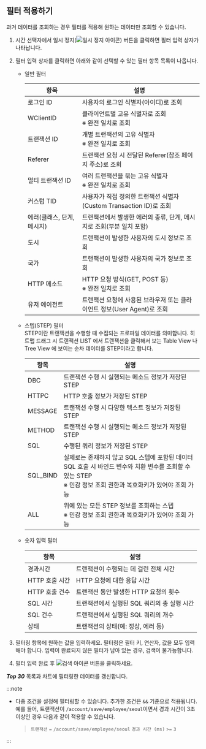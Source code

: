 ## 필터 적용하기

과거 데이터를 조회하는 경우 필터를 적용해 원하는 데이터만 조회할 수 있습니다.

1. 시간 선택자에서 일시 정지(![일시 정지 아이콘](/img/ico-pause.svg)) 버튼을 클릭하면 필터 입력 상자가 나타납니다.

1. 필터 입력 상자를 클릭하면 아래와 같이 선택할 수 있는 필터 항목 목록이 나옵니다.

    * 일반 필터  

        | 항목                       | 설명                                                           |
        | ------------------------ | -------------------------------------------------------------- |
        | 로그인 ID                  | 사용자의 로그인 식별자(아이디)로 조회                                   |
        | WClientID                | 클라이언트별 고유 식별자로 조회 <br /> ※ 완전 일치로 조회                  |
        | 트랜잭션 ID                | 개별 트랜잭션의 고유 식별자 <br /> ※ 완전 일치로 조회                     |
        | Referer                  | 트랜잭션 요청 시 전달된 Referer(참조 페이지 주소)로 조회                  |
        | 멀티 트랜잭션 ID            | 여러 트랜잭션을 묶는 고유 식별자 <br /> ※ 완전 일치로 조회                 |
        | 커스텀 TID                 | 사용자가 직접 정의한 트랜잭션 식별자(Custom Transaction ID)로 조회       |
        | 에러(클래스, 단계, 메시지) | 트랜잭션에서 발생한 에러의 종류, 단계, 메시지로 조회(부분 일치 포함)              |
        | 도시                       | 트랜잭션이 발생한 사용자의 도시 정보로 조회                             |
        | 국가                       | 트랜잭션이 발생한 사용자의 국가 정보로 조회                             |
        | HTTP 메소드                | HTTP 요청 방식(GET, POST 등) <br /> ※ 완전 일치로 조회               |
        | 유저 에이전트              | 트랜잭션 요청에 사용된 브라우저 또는 클라이언트 정보(User Agent)로 조회       |

    * 스텝(STEP) 필터  
    STEP이란 트랜잭션을 수행할 때 수집되는 프로파일 데이터를 의미합니다. 히트맵 드래그 시 트랜잭션 LIST 에서 트랜잭션을 클릭해서 보는 Table View 나 Tree View 에 보이는 순차 데이터를 STEP이라고 합니다.

        | 항목       | 설명                                                                                                                                                   |
        | --------- | ---------------------------------------------------------------------------------------------------------------------------------------------------- |
        | DBC       | 트랜잭션 수행 시 실행되는 메소드 정보가 저장된 STEP                                                                                                             |
        | HTTPC     | HTTP 호출 정보가 저장된 STEP                                                                                                                             |
        | MESSAGE   | 트랜잭션 수행 시 다양한 텍스트 정보가 저장된 STEP                                                                                                                |
        | METHOD    | 트랜잭션 수행 시 실행되는 메소드 정보가 저장된 STEP                                                                                                             |
        | SQL       | 수행된 쿼리 정보가 저장된 STEP                                                                                                                             |
        | SQL_BIND  | 실제로는 존재하지 않고 SQL 스텝에 포함된 데이터 <br /> SQL 호출 시 바인드 변수와 치환 변수를 조회할 수 있는 STEP <br />※ 민감 정보 조회 권한과 복호화키가 있어야 조회 가능 |
        | ALL       | 위에 있는 모든 STEP 정보를 조회하는 스텝 <br /> ※ 민감 정보 조회 권한과 복호화키가 있어야 조회 가능                                                          |

    * 숫자 입력 필터  

        | 항목             | 설명 |
        |-----------------|------|
        | 경과시간          | 트랜잭션이 수행되는 데 걸린 전체 시간 |
        | HTTP 호출 시간    | HTTP 요청에 대한 응답 시간 |
        | HTTP 호출 건수    | 트랜잭션 동안 발생한 HTTP 요청의 횟수 |
        | SQL 시간         | 트랜잭션에서 실행된 SQL 쿼리의 총 실행 시간 |
        | SQL 건수         | 트랜잭션에서 실행된 SQL 쿼리의 개수 |
        | 상태             | 트랜잭션의 상태(예: 정상, 에러 등) |


1. 필터링 항목에 원하는 값을 입력하세요. 필터링은 필터 키, 연산자, 값을 모두 입력해야 합니다. 입력이 완료되지 않은 필터가 남아 있는 경우, 검색이 불가능합니다.

1. 필터 입력 완료 후 ![검색 아이콘](/img/ico-btn-search.png) 버튼을 클릭하세요. 

***Top 30*** 목록과 <Cmdname sid="transaction_map" className="uitext" /> 차트에 필터링한 데이터를 갱신합니다.

:::note

* 다중 조건을 설정해 필터링할 수 있습니다. 추가한 조건은 `&&` 기준으로 적용됩니다. 예를 들어, 트랜잭션이 `/account/save/employee/seoul`이면서 경과 시간이 3초 이상인 경우 다음과 같이 적용할 수 있습니다.

  > `트랜잭션` `=` `/account/save/employee/seoul` `경과 시간 (ms)` `>=` `3`

:::